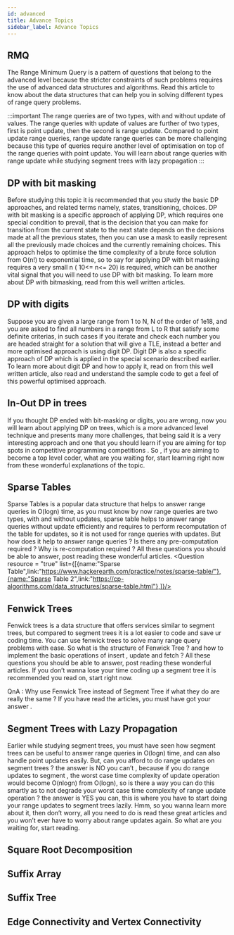 ```yaml
---
id: advanced
title: Advance Topics
sidebar_label: Advance Topics
---
```


## RMQ
The Range Minimum Query is a pattern of questions that belong to the advanced level because the stricter constraints of such problems requires the use of advanced data structures and algorithms. Read this article to know about the data structures that can help you in solving different types of range query problems.


<TabItem value="resource">
    <Question resource = "true" list={[{name:"Sequences",link:"https://cp-algorithms.com/sequences/rmq.html"},]}/>
</TabItem>

:::important
The range queries are of two types, with and without update of values. The range queries with update of values are further of two types, first is point update, then the second is range update. Compared to point update range queries, range update range queries can be more challenging because this type of queries require another level of optimisation on top of the range queries with point update. You will learn about range queries with range update while studying segment trees with lazy propagation
:::

## DP with bit masking
Before studying this topic it is recommended that you study the basic DP approaches, and related terms namely, states, transitioning, choices. DP with bit masking is a specific approach of applying DP, which requires one special condition to prevail, that is the decision that you can make for transition from the current state to the next state depends on the decisions made at all the previous states, then you can use a mask to easily represent all the previously made choices and the currently remaining choices. This approach helps to optimise the time complexity of a brute force solution from O(n!) to exponential time, so to say for applying DP with bit masking requires a very small n ( 10<= n<= 20) is required, which can be another vital signal that you will need to use DP with bit masking. To learn more about DP with bitmasking, read from this well written articles.

<TabItem value="resource">
	<Question resource = "true" list={[{name:"Bit Masking",link:"https://www.hackerearth.com/practice/algorithms/dynamic-programming/bit-masking/tutorial"},{name:"Entry",link:"https://codeforces.com/blog/entry/337"},]}/>
</TabItem>


## DP with digits
Suppose you are given a large range from 1 to N, N of the order of 1e18, and you are asked to find all numbers in a range from L to R that satisfy some definite criterias, in such cases if you iterate and check each number you are headed straight for a solution that will give a TLE, instead a better and more optimised approach is using digit DP. Digit DP is also a specific approach of DP which is applied in the special scenario described earlier. To learn more about digit DP and how to apply it, read on from this well written article, also read and understand the sample code to get a feel of this powerful optimised approach.

<TabItem value="resource">
	<Question resource = "true" list={[{name:"Entry",link:"https://codeforces.com/blog/entry/53960"},{name:"Digit%20Dp",link:"https://github.com/flash7even/Programming-Contest/blob/master/Code%20Repository/Dynamic%20Programming/Digit%20DP/Digit-DP.cpp"},{name:"",link:"http://gautamdegitdp.blogspot.com"},]}/>
</TabItem>


## In-Out DP in trees
If you thought DP ended with bit-masking or digits, you are wrong, now you will learn about applying DP on trees, which is a more advanced level technique and presents many more challenges, that being said it is a very interesting approach and one that you should learn if you are aiming for top spots in competitive programming competitions . So , if you are aiming to become a top level coder, what are you waiting for, start learning right now from these wonderful explanations of the topic.

<TabItem value="resource">
	<Question resource = "true" list={[{name:"Video Link",link:"https://www.youtube.com/watch?v=Xng1Od_v6Ug"},{name:"Inout Dp Tree",link:"https://blogarithms.github.io/articles/2019-10/inout-dp-tree/"},{name:"Entry",link:"https://codeforces.com/blog/entry/20935"},{name:"Dynamic Programming Trees Set 2",link:"https://www.geeksforgeeks.org/dynamic-programming-trees-set-2/"},]}/>
</TabItem>


## Sparse Tables
Sparse Tables is a popular data structure that helps to answer range queries in O(logn) time, as you must know by now range queries are two types, with and without updates, sparse table helps to answer range queries without update efficiently and requires to perform recomputation of the table for updates, so it is not used for range queries with updates. But how does it help to answer range queries ? Is there any pre-computation required ? Why is re-computation required ? All these questions you should be able to answer, post reading these wonderful articles.
<TabItem value="resource">
	<Question resource = "true" list={[{name:"Sparse Table",link:"https://www.hackerearth.com/practice/notes/sparse-table/"},{name:"Sparse Table 2",link:"https://cp-algorithms.com/data_structures/sparse-table.html"},]}/>
</TabItem>


## Fenwick Trees
Fenwick trees is a data structure that offers services similar to segment trees, but compared to segment trees it is a lot easier to code and save ur coding time. You can use fenwick trees to solve many range query problems with ease. So what is the structure of Fenwick Tree ? and how to implement the basic operations of insert , update and fetch ? All these questions you should be able to answer, post reading these wonderful articles. If you don’t wanna lose your time coding up a segment tree it is recommended you read on, start right now.

<TabItem value="resource">
	<Question resource = "true" list={[{name:"Binary Indexed Trees",link:"https://www.topcoder.com/community/competitive-programming/tutorials/binary-indexed-trees/"},{name:"Fenwick Binary Indexed Trees",link:"https://www.hackerearth.com/practice/data-structures/advanced-data-structures/fenwick-binary-indexed-trees/tutorial"},{name:"Data_Structures",link:"https://cp-algorithms.com/data_structures/fenwick.html"},]}/>
</TabItem>

QnA :
Why use Fenwick Tree instead of Segment Tree if what they do are really the same ?
If you have read the articles, you must have got your answer .


## Segment Trees with Lazy Propagation
Earlier while studying segment trees, you must have seen how segment trees can be useful to answer range queries in O(logn) time, and can also handle point updates easily. But, can you afford to do range updates on segment trees ? the answer is NO you can’t , because if you do range updates to segment , the worst case time complexity of update operation would become O(nlogn) from O(logn), so is there a way you can do this smartly as to not degrade your worst case time complexity of range update operation ? the answer is YES you can, this is where you have to start doing your range updates to segment trees lazily. Hmm, so you wanna learn more about it, then don’t worry, all you need to do is read these great articles and you won’t ever have to worry about range updates again. So what are you waiting for, start reading.

<TabItem value="resource">
	<Question resource = "true" list={[{name:"Segment Tree And Lazy Propagation",link:"https://www.hackerearth.com/practice/notes/segment-tree-and-lazy-propagation/"},{name:"Understanding Range Queries And Updates Segment Tree Lazy Propagation And Mos Algorithm",link:"https://medium.com/nybles/understanding-range-queries-and-updates-segment-tree-lazy-propagation-and-mos-algorithm-d2cd2f6586d8/"},]}/>
</TabItem>

## Square Root Decomposition
<TabItem value="resource">
	<Question resource = "true" list={[{name:"Square Root Decomposition",link:"https://blogarithms.github.io/articles/2019-07/square-root-decomposition/"},{name:"Sqrt Decomposition",link:"https://cp-algorithms.com/data_structures/sqrt_decomposition.html"},{name:"Entry",link:"https://codeforces.com/blog/entry/83248"},]}/>
</TabItem>


## Suffix Array
<TabItem value="resource">
	<Question resource = "true" list={[{name:"Suffix Arrays",link:"https://www.hackerearth.com/practice/data-structures/advanced-data-structures/suffix-arrays/tutorial"},{name:"Suffix Array",link:"https://cp-algorithms.com/string/suffix-array.html"},{name:"Course",link:"https://codeforces.com/edu/course/2"},{name:"A Tutorial On Suffix Arrays",link:"https://discuss.codechef.com/t/a-tutorial-on-suffix-arrays/2950"},{name:"Suffix Array Set 1 Introduction",link:"https://www.geeksforgeeks.org/suffix-array-set-1-introduction/"},]}/>
</TabItem>


## Suffix Tree
<TabItem value="resource">
	<Question resource = "true" list={[{name:"Suffix Trees",link:"https://www.hackerearth.com/practice/data-structures/advanced-data-structures/suffix-trees/tutorial"},{name:"Suffix Trees",link:"https://cp-algorithms.com/string/suffix-tree-ukkonen.html"},]}/>
</TabItem>


## Edge Connectivity and Vertex Connectivity
<TabItem value="resource">
	<Question resource = "true" list={[{name:"Edge Vertex Connectivity",link:"https://cp-algorithms.com/graph/edge_vertex_connectivity.html"},]}/>
</TabItem>
